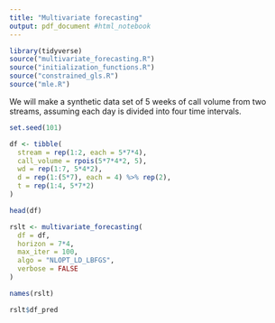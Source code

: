 ```yaml
---
title: "Multivariate forecasting"
output: pdf_document #html_notebook
---
```


```r
library(tidyverse)
source("multivariate_forecasting.R")
source("initialization_functions.R")
source("constrained_gls.R")
source("mle.R")
```

We will make a synthetic data set of 5 weeks of call volume from two streams, assuming each day is divided into four time intervals.

```r
set.seed(101)

df <- tibble(
  stream = rep(1:2, each = 5*7*4),
  call_volume = rpois(5*7*4*2, 5),
  wd = rep(1:7, 5*4*2),
  d = rep(1:(5*7), each = 4) %>% rep(2),
  t = rep(1:4, 5*7*2)
)
```

```r
head(df)
```

```r
rslt <- multivariate_forecasting(
  df = df, 
  horizon = 7*4, 
  max_iter = 100, 
  algo = "NLOPT_LD_LBFGS",
  verbose = FALSE
)
```


```r
names(rslt)
```

```r
rslt$df_pred
```


